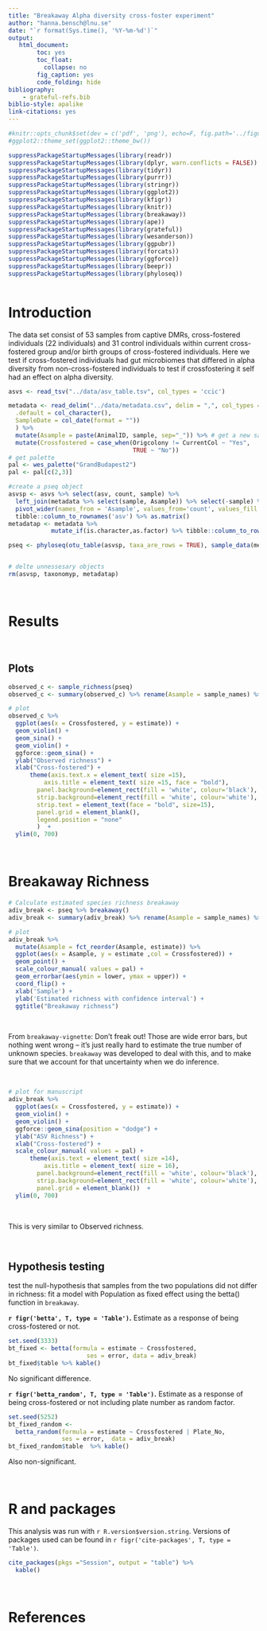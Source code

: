 ```yaml
---
title: "Breakaway Alpha diversity cross-foster experiment"
author: "hanna.bensch@lnu.se"
date: "`r format(Sys.time(), '%Y-%m-%d')`"
output:
   html_document:
        toc: yes
        toc_float:
          collapse: no
        fig_caption: yes
        code_folding: hide
bibliography: 
    - grateful-refs.bib
biblio-style: apalike
link-citations: yes
---
```



```r
#knitr::opts_chunk$set(dev = c('pdf', 'png'), echo=F, fig.path='../figures/')
#ggplot2::theme_set(ggplot2::theme_bw())
```

```r
suppressPackageStartupMessages(library(readr))
suppressPackageStartupMessages(library(dplyr, warn.conflicts = FALSE))
suppressPackageStartupMessages(library(tidyr))
suppressPackageStartupMessages(library(purrr))
suppressPackageStartupMessages(library(stringr))
suppressPackageStartupMessages(library(ggplot2))
suppressPackageStartupMessages(library(kfigr))
suppressPackageStartupMessages(library(knitr))
suppressPackageStartupMessages(library(breakaway))
suppressPackageStartupMessages(library(ape))
suppressPackageStartupMessages(library(grateful))
suppressPackageStartupMessages(library(wesanderson))
suppressPackageStartupMessages(library(ggpubr))
suppressPackageStartupMessages(library(forcats))
suppressPackageStartupMessages(library(ggforce))
suppressPackageStartupMessages(library(beepr))
suppressPackageStartupMessages(library(phyloseq))
```



```r
```


# Introduction

The data set consist of 53 samples from captive DMRs, cross-fostered individuals (22 individuals) and 31 control individuals within current cross-fostered group and/or birth groups of cross-fostered individuals. Here we test if cross-fostered individuals had gut microbiomes that differed in alpha diversity from non-cross-fostered individuals to test if crossfostering it self had an effect on alpha diversity.


```r
asvs <- read_tsv("../data/asv_table.tsv", col_types = 'ccic')

metadata <- read_delim("../data/metadata.csv", delim = ",", col_types = cols(
  .default = col_character(),
  SampleDate = col_date(format = "")) 
  ) %>%
  mutate(Asample = paste(AnimalID, sample, sep="_")) %>% # get a new sample ID with letter first
  mutate(Crossfostered = case_when(Origcolony != CurrentCol ~ "Yes",
                                   TRUE ~ "No"))
# get palette
pal <- wes_palette("GrandBudapest2")
pal <- pal[c(2,3)]

#create a pseq object
asvsp <- asvs %>% select(asv, count, sample) %>% 
  left_join(metadata %>% select(sample, Asample)) %>% select(-sample) %>% # give another sample name starting a letter as phyloseq once gave us problems with numbers
  pivot_wider(names_from = 'Asample', values_from='count', values_fill = 0) %>%
  tibble::column_to_rownames('asv') %>% as.matrix()
metadatap <- metadata %>% 
            mutate_if(is.character,as.factor) %>% tibble::column_to_rownames('Asample')

pseq <- phyloseq(otu_table(asvsp, taxa_are_rows = TRUE), sample_data(metadatap))


# delte unnessesary objects
rm(asvsp, taxonomyp, metadatap)
```


<p>&nbsp;</p>

# Results


<p>&nbsp;</p>

## Plots

```r

observed_c <- sample_richness(pseq)
observed_c <- summary(observed_c) %>% rename(Asample = sample_names) %>% left_join(metadata %>% select(Asample, Crossfostered))

# plot
observed_c %>% 
  ggplot(aes(x = Crossfostered, y = estimate)) +
  geom_violin() +
  geom_sina() + 
  geom_violin() +
  ggforce::geom_sina() +
  ylab("Observed richness") +
  xlab("Cross-fostered") +
      theme(axis.text.x = element_text( size =15),
          axis.title = element_text( size =15, face = "bold"),
        panel.background=element_rect(fill = 'white', colour='black'),
        strip.background=element_rect(fill = 'white', colour='white'),
        strip.text = element_text(face = "bold", size=15),
        panel.grid = element_blank(),
        legend.position = "none"
        )  +
  ylim(0, 700)

```

<p>&nbsp;</p>

# Breakaway Richness

```r
# Calculate estimated species richness breakaway
adiv_break <- pseq %>% breakaway()
adiv_break <- summary(adiv_break) %>% rename(Asample = sample_names) %>% left_join(metadata %>% select(Asample, Crossfostered, Plate_No))

# plot
adiv_break %>%
  mutate(Asample = fct_reorder(Asample, estimate)) %>%
  ggplot(aes(x = Asample, y = estimate ,col = Crossfostered)) +
  geom_point() +
  scale_colour_manual( values = pal) +
  geom_errorbar(aes(ymin = lower, ymax = upper)) +
  coord_flip() +
  xlab('Sample') + 
  ylab('Estimated richness with confidence interval') +
  ggtitle("Breakaway richness")

```


<p>&nbsp;</p>

From `breakaway-vignette`: Don't freak out! Those are wide error bars, but nothing went wrong -- it's just really hard to estimate the true number of unknown species. `breakaway` was developed to deal with this, and to make sure that we account for that uncertainty when we do inference.

<p>&nbsp;</p>


```r

# plot for manuscript
adiv_break %>%
  ggplot(aes(x = Crossfostered, y = estimate)) +
  geom_violin() +
  geom_violin() +
  ggforce::geom_sina(position = "dodge") +
  ylab("ASV Richness") +
  xlab("Cross-fostered") +
  scale_colour_manual( values = pal) +
      theme(axis.text = element_text( size =14),
          axis.title = element_text( size = 16),
        panel.background=element_rect(fill = 'white', colour='black'),
        strip.background=element_rect(fill = 'white', colour='white'),
        panel.grid = element_blank())  +
  ylim(0, 700)

```
<p>&nbsp;</p>

This is very similar to Observed richness.

<p>&nbsp;</p>

## Hypothesis testing

test the null-hypothesis that samples from the two populations did not differ in richness: fit a model with Population as fixed effect using the betta() function in `breakaway`.

**`r figr('betta', T, type = 'Table')`.** Estimate as a response of being cross-fostered or not.
```r
set.seed(3333)
bt_fixed <- betta(formula = estimate ~ Crossfostered, 
                      ses = error, data = adiv_break)
bt_fixed$table %>% kable()
```

No significant difference.



**`r figr('betta_random', T, type = 'Table')`.** Estimate as a response of being cross-fostered or not including plate number as random factor. 
```r
set.seed(5252)
bt_fixed_random <-
  betta_random(formula = estimate ~ Crossfostered | Plate_No, 
               ses = error,  data = adiv_break)
bt_fixed_random$table  %>% kable()
```

Also non-significant.


<p>&nbsp;</p>

# R and packages

This analysis was run with `r R.version$version.string`. Versions of packages used can be found in `r figr('cite-packages', T, type = 'Table')`.

```r
cite_packages(pkgs ="Session", output = "table") %>%
  kable()
```


<p>&nbsp;</p>

# References
